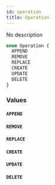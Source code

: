 ```yaml
---
id: operation
title: Operation
---
```



No description

```graphql
enum Operation {
  APPEND
  REMOVE
  REPLACE
  CREATE
  UPDATE
  DELETE
}
```


### Values

#### `APPEND` 




#### `REMOVE` 




#### `REPLACE` 




#### `CREATE` 




#### `UPDATE` 




#### `DELETE` 






